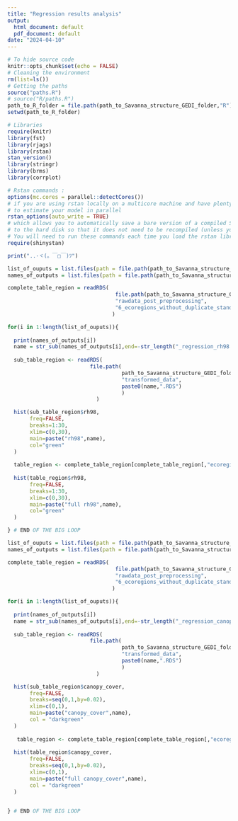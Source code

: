 ```yaml
---
title: "Regression results analysis"
output:
  html_document: default
  pdf_document: default
date: "2024-04-10"
---
```


```r
# To hide source code
knitr::opts_chunk$set(echo = FALSE)
# Cleaning the environment
rm(list=ls())
# Getting the paths
source("paths.R")
# source("R/paths.R")
path_to_R_folder = file.path(path_to_Savanna_structure_GEDI_folder,"R")
setwd(path_to_R_folder)

# Libraries
require(knitr)
library(fst)
library(rjags)
library(rstan)
stan_version()
library(stringr) 
library(brms)
library(corrplot)

# Rstan commands :
options(mc.cores = parallel::detectCores())
# if you are using rstan locally on a multicore machine and have plenty of RAM
# to estimate your model in parallel
rstan_options(auto_write = TRUE)
# which allows you to automatically save a bare version of a compiled Stan program
# to the hard disk so that it does not need to be recompiled (unless you change it).
# You will need to run these commands each time you load the rstan library.
require(shinystan)

print("..･ヾ(。￣□￣)ﾂ")
```

```r

list_of_ouputs = list.files(path = file.path(path_to_Savanna_structure_GEDI_folder,"outputs","rh98"),full.names=TRUE)[-1] # less all_Africa
names_of_outputs = list.files(path = file.path(path_to_Savanna_structure_GEDI_folder,"outputs","rh98"),full.names=FALSE)[-1] # less all_Africa

complete_table_region = readRDS(
                                  file.path(path_to_Savanna_structure_GEDI_folder,
                                  "rawdata_post_preprocessing",
                                  "6_ecoregions_without_duplicate_standardized_ONLY_over_6_ecoregions.RDS")
                                 )

for(i in 1:length(list_of_ouputs)){
  
  print(names_of_outputs[i])
  name = str_sub(names_of_outputs[i],end=-str_length("_regression_rh98.RDS")-1)
  
  sub_table_region <- readRDS(
                          file.path(
                                    path_to_Savanna_structure_GEDI_folder,
                                    "transformed_data",
                                    paste0(name,".RDS")
                                    )
                            )

  hist(sub_table_region$rh98,
       freq=FALSE,
       breaks=1:30,
       xlim=c(0,30),
       main=paste("rh98",name),
       col="green"
  )
  
  table_region <- complete_table_region[complete_table_region[,"ecoregion"] == name,]
   
  hist(table_region$rh98,
       freq=FALSE,
       breaks=1:30,
       xlim=c(0,30),
       main=paste("full rh98",name),
       col="green"
  )

} # END OF THE BIG LOOP
```

```r

list_of_ouputs = list.files(path = file.path(path_to_Savanna_structure_GEDI_folder,"outputs","canopy_cover"),full.names=TRUE)
names_of_outputs = list.files(path = file.path(path_to_Savanna_structure_GEDI_folder,"outputs","canopy_cover"),full.names=FALSE)

complete_table_region = readRDS(
                                  file.path(path_to_Savanna_structure_GEDI_folder,
                                  "rawdata_post_preprocessing",
                                  "6_ecoregions_without_duplicate_standardized_ONLY_over_6_ecoregions.RDS")
                                 )

for(i in 1:length(list_of_ouputs)){
  
  print(names_of_outputs[i])
  name = str_sub(names_of_outputs[i],end=-str_length("_regression_canopy_cover.RDS")-1)
  
  sub_table_region <- readRDS(
                          file.path(
                                    path_to_Savanna_structure_GEDI_folder,
                                    "transformed_data",
                                    paste0(name,".RDS")
                                    )
                            )

  hist(sub_table_region$canopy_cover,
       freq=FALSE,
       breaks=seq(0,1,by=0.02),
       xlim=c(0,1),
       main=paste("canopy_cover",name),
       col = "darkgreen"
  )
  
   table_region <- complete_table_region[complete_table_region[,"ecoregion"] == name,]
   
  hist(table_region$canopy_cover,
       freq=FALSE,
       breaks=seq(0,1,by=0.02),
       xlim=c(0,1),
       main=paste("full canopy_cover",name),
       col = "darkgreen"
  )
  

} # END OF THE BIG LOOP
```

